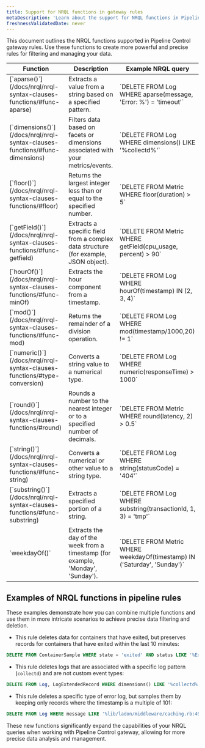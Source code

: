 ```yaml
---
title: Support for NRQL functions in gateway rules
metaDescription: 'Learn about the support for NRQL functions in Pipeline Control gateway rules and how to use them effectively.'
freshnessValidatedDate: never
---
```

This document outlines the NRQL functions supported in Pipeline Control gateway rules. Use these functions to create more powerful and precise rules for filtering and managing your data.

<table>
        <thead>
            <tr>
                <th>Function</th>
                <th>Description</th>
                <th>Example NRQL query</th>
            </tr>
        </thead>
        <tbody>
            <tr>
                <td>[`aparse()`](/docs/nrql/nrql-syntax-clauses-functions/#func-aparse)</td>
                <td>Extracts a value from a string based on a specified pattern.</td>
                <td>`DELETE FROM Log WHERE aparse(message, 'Error: %') = 'timeout'`</td>
            </tr>
            <tr>
                <td>[`dimensions()`](/docs/nrql/nrql-syntax-clauses-functions/#func-dimensions)</td>
                <td>Filters data based on facets or dimensions associated with your metrics/events.</td>
                <td>`DELETE FROM Log WHERE dimensions() LIKE '%collectd%'`</td>
            </tr>
            <tr>
                <td>[`floor()`](/docs/nrql/nrql-syntax-clauses-functions/#floor)</td>
                <td>Returns the largest integer less than or equal to the specified number.</td>
                <td>`DELETE FROM Metric WHERE floor(duration) > 5`</td>
            </tr>
            <tr>
                <td>[`getField()`](/docs/nrql/nrql-syntax-clauses-functions/#func-getfield)</td>
                <td>Extracts a specific field from a complex data structure (for example, JSON object).</td>
                <td>`DELETE FROM Metric WHERE getField(cpu_usage, percent) > 90`</td>
            </tr>
            <tr>
                <td>[`hourOf()`](/docs/nrql/nrql-syntax-clauses-functions/#func-minOf)</td>
                <td>Extracts the hour component from a timestamp.</td>
                <td>`DELETE FROM Log WHERE hourOf(timestamp) IN (2, 3, 4)`</td>
            </tr>
            <tr>
                <td>[`mod()`](/docs/nrql/nrql-syntax-clauses-functions/#func-mod)</td>
                <td>Returns the remainder of a division operation.</td>
                <td>`DELETE FROM Log WHERE mod(timestamp/1000,20) != 1`</td>
            </tr>
            <tr>
                <td>[`numeric()`](/docs/nrql/nrql-syntax-clauses-functions/#type-conversion)</td>
                <td>Converts a string value to a numerical type.</td>
                <td>`DELETE FROM Log WHERE numeric(responseTime) > 1000`</td>
            </tr>
            <tr>
                <td>[`round()`](/docs/nrql/nrql-syntax-clauses-functions/#round)</td>
                <td>Rounds a number to the nearest integer or to a specified number of decimals.</td>
                <td>`DELETE FROM Metric WHERE round(latency, 2) > 0.5`</td>
            </tr>
            <tr>
                <td>[`string()`](/docs/nrql/nrql-syntax-clauses-functions/#func-string)</td>
                <td>Converts a numerical or other value to a string type.</td>
                <td>`DELETE FROM Log WHERE string(statusCode) = '404'`</td>
            </tr>
            <tr>
                <td>[`substring()`](/docs/nrql/nrql-syntax-clauses-functions/#func-substring)</td>
                <td>Extracts a specified portion of a string.</td>
                <td>`DELETE FROM Log WHERE substring(transactionId, 1, 3) = 'tmp'`</td>
            </tr>
            <tr>
                <td>`weekdayOf()`</td>
                <td>Extracts the day of the week from a timestamp (for example, 'Monday', 'Sunday').</td>
                <td>`DELETE FROM Metric WHERE weekdayOf(timestamp) IN ('Saturday', 'Sunday')`</td>
            </tr>
        </tbody>
    </table>


## Examples of NRQL functions in pipeline rules
These examples demonstrate how you can combine multiple functions and use them in more intricate scenarios to achieve precise data filtering and deletion.

- This rule deletes data for containers that have exited, but preserves records for containers that have exited within the last 10 minutes:
```sql
DELETE FROM ContainerSample WHERE state = 'exited' AND status LIKE '%Exited%' AND NOT (status LIKE '%second%' AND numeric(aparse(status,'%Exited (%) * seconds ago%')) < 10) AND NOT (status LIKE '%About a minute ago%' OR status LIKE '%minute%' AND numeric(aparse(status,'%Exited (%) * minutes ago%')) < 10)
```
- This rule deletes logs that are associated with a specific log pattern (`collectd`) and are not custom event types:
```sql
DELETE FROM Log, LogExtendedRecord WHERE dimensions() LIKE '%collectd%' AND newrelic.logs.customEventType IS NULL
```
- This rule deletes a specific type of error log, but samples them by keeping only records where the timestamp is a multiple of 101:
```sql
DELETE FROM Log WHERE message LIKE '%lib/ladon/middleware/caching.rb:49 run> terminated with exception%' AND floor(timestamp/101) = (timestamp/101) AND newrelic.logs.customEventType IS NULL
```

These new functions significantly expand the capabilities of your NRQL queries when working with Pipeline Control gateway, allowing for more precise data analysis and management.
